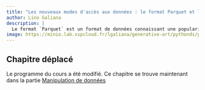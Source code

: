 ```yaml
---
title: "Les nouveaux modes d'accès aux données : le format Parquet et les données sur le cloud"
author: Lino Galiana
description: |
  Le format `Parquet` est un format de données connaissant une popularité importante du fait de ses caractéristiques techniques (orientation colonne, compression, interopérabilité...), de sa nature _open source_ et du riche écosystème associé dont les frameworks les plus proéminents sont `Arrow` et `DuckDB`. A ces nombreux avantages s'ajoutent une intégration native aux infrastructures _cloud_ basées sur `S3`, des extensions nombreuses pour traiter des données complexes comme les données géographiques ou, plus récemment, le portage en WASM de `DuckDB` permettant de construire des applications réactives impliquant des transformations de données directement depuis le navigateur. 
image: https://minio.lab.sspcloud.fr/lgaliana/generative-art/pythonds/python_cloud.png
---
```



::: {.callout-caution}
# Chapitre déplacé

Le programme du cours a été modifié. Ce chapitre se trouve maintenant dans la partie [Manipulation de données](/content/manipulation/05_parquet_s3.qmd) 
:::
